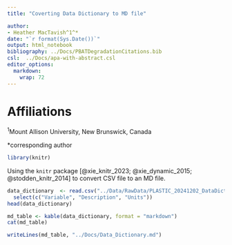 ```yaml
---
title: "Coverting Data Dictionary to MD file"

author:
- Heather MacTavish^1^*
date: "`r format(Sys.Date())`"
output: html_notebook
bibliography: ../Docs/PBATDegradationCitations.bib
csl:  ../Docs/apa-with-abstract.csl
editor_options: 
  markdown: 
    wrap: 72
---
```

# Affiliations {-}
^1^Mount Allison University, New Brunswick, Canada  

*corresponding author 


```r
library(knitr)
```

Using the `knitr` package [@xie_knitr_2023; @xie_dynamic_2015; @stodden_knitr_2014] to convert CSV file to an MD file.

```r
data_dictionary  <- read.csv("../Data/RawData/PLASTIC_20241202_DataDictionary_CSV.csv") %>%
  select(c("Variable", "Description", "Units"))
head(data_dictionary)
```
```r
md_table <- kable(data_dictionary, format = "markdown")
cat(md_table)
```

```r
writeLines(md_table, "../Docs/Data_Dictionary.md")
```


